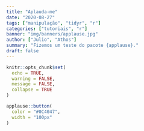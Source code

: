 ```yaml
---
title: "Aplauda-me"
date: "2020-08-27"
tags: ["manipulação", "tidyr", "r"]
categories: ["tutoriais", "r"]
banner: "img/banners/applause.jpg"
author: ["Julio", "Athos"]
summary: "Fizemos um teste do pacote {applause}."
draft: false
---
```


```r
knitr::opts_chunk$set(
  echo = TRUE,
  warning = FALSE, 
  message = FALSE, 
  collapse = TRUE
)
```

```r
applause::button(
  color = "#0C4047",
  width = "100px"
)
```
